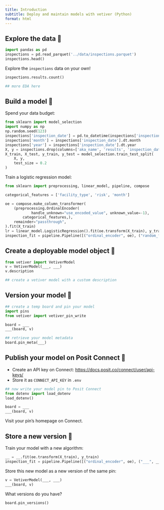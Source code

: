 ```yaml
---
title: Introduction
subtitle: Deploy and maintain models with vetiver (Python)
format: html
---
```


## Explore the data 👀

```python
import pandas as pd
inspections = pd.read_parquet('../data/inspections.parquet')
inspections.head()
```

Explore the `inspections` data on your own!

```python
inspections.results.count()
```

```python
## more EDA here
```

## Build a model 🔧

Spend your data budget:

```python
from sklearn import model_selection
import numpy as np
np.random.seed(123)
inspections['inspection_date'] = pd.to_datetime(inspections['inspection_date'])
inspections['month'] = inspections['inspection_date'].dt.month
inspections['year'] = inspections['inspection_date'].dt.year
X, y = inspections.drop(columns=['aka_name', 'results', 'inspection_date']), inspections['results']
X_train, X_test, y_train, y_test = model_selection.train_test_split(
    X, y,
    test_size = 0.2
)
```

Train a logistic regression model:

```python
from sklearn import preprocessing, linear_model, pipeline, compose

categorical_features = ['facility_type', 'risk', 'month']

oe = compose.make_column_transformer(
    (preprocessing.OrdinalEncoder(
            handle_unknown="use_encoded_value", unknown_value=-1),
        categorical_features,),
    remainder="passthrough",
).fit(X_train)
lr = linear_model.LogisticRegression().fit(oe.transform(X_train), y_train)
inspection_fit = pipeline.Pipeline([("ordinal_encoder", oe), ("random_forest", lr)])
```

## Create a deployable model object 🏺

```python
from vetiver import VetiverModel
v = VetiverModel(___, ___)
v.description
```

```python
## create a vetiver model with a custom description
```

## Version your model 📌

```python
## create a temp board and pin your model
import pins
from vetiver import vetiver_pin_write

board = ___
___(board, v)
```

```python
## retrieve your model metadata
board.pin_meta(___)
```

## Publish your model on Posit Connect 🚀

- Create an API key on Connect: <https://docs.posit.co/connect/user/api-keys/>
- Store it as `CONNECT_API_KEY` in `.env`

```python
## now write your model pin to Posit Connect
from dotenv import load_dotenv
load_dotenv()

board = ___
___(board, v)
```

Visit your pin's homepage on Connect.

## Store a new version 👯

Train your model with a new algorithm:

```python
__ = __.fit(oe.transform(X_train), y_train)
inspection_fit = pipeline.Pipeline([("ordinal_encoder", oe), ("___", __)])
```

Store this new model as a new version of the same pin:

```python
v = VetiverModel(___, ___)
___(board, v)
```

What versions do you have?

```python
board.pin_versions()
```
